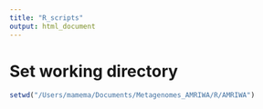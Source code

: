 ```yaml
---
title: "R_scripts"
output: html_document
---
```


# Set working directory
```r
setwd("/Users/mamema/Documents/Metagenomes_AMRIWA/R/AMRIWA")
```
